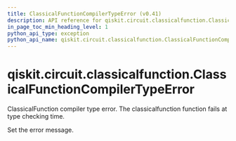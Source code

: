 ```yaml
---
title: ClassicalFunctionCompilerTypeError (v0.41)
description: API reference for qiskit.circuit.classicalfunction.ClassicalFunctionCompilerTypeError in qiskit v0.41
in_page_toc_min_heading_level: 1
python_api_type: exception
python_api_name: qiskit.circuit.classicalfunction.ClassicalFunctionCompilerTypeError
---
```


<span id="qiskit-circuit-classicalfunction-classicalfunctioncompilertypeerror" />

# qiskit.circuit.classicalfunction.ClassicalFunctionCompilerTypeError

<Class id="qiskit.circuit.classicalfunction.ClassicalFunctionCompilerTypeError" isDedicatedPage={true} github="https://github.com/qiskit/qiskit/tree/stable/0.23/qiskit/circuit/classicalfunction/exceptions.py" signature="ClassicalFunctionCompilerTypeError(*message)" modifiers="exception">
  ClassicalFunction compiler type error. The classicalfunction function fails at type checking time.

  Set the error message.
</Class>

